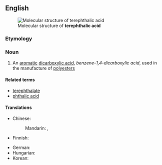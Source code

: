 ==English==
[[File:Terephthalsäure.svg|thumb|Molecular structure of '''terephthalic acid''']]

===Etymology===
{{blend|terebic|phthalic acid|lang=en}}

===Noun===
{{wikipedia}}
{{en-noun|-}}

# {{lb|en|organic compound}} An [[aromatic]] [[dicarboxylic acid]], ''benzene-1,4-dicarboxylic acid'', used in the manufacture of [[polyester]]s

====Related terms====
* [[terephthalate]]
* [[phthalic acid]]

====Translations====
{{trans-top|Benzene-1,4-dicarboxylic acid}}
* Chinese:
*: Mandarin: {{t|cmn|對苯二甲酸|sc=Hani}}, {{t|cmn|对苯二甲酸|tr=duìběn'èrjiǎsuān|sc=Hani}}
* Finnish: {{t|fi|tereftaalihappo}}
{{trans-mid}}
* German: {{t+|de|Terephthalsäure|f}}
* Hungarian: {{t|hu|tereftálsav}}
* Korean: {{t|ko|테레프탈산}}
{{trans-bottom}}